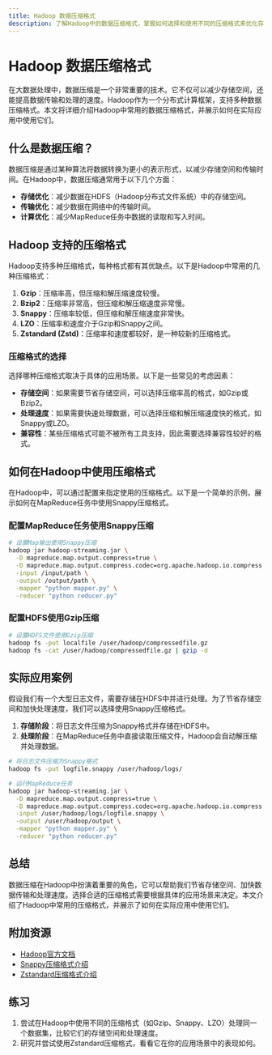 ```yaml
---
title: Hadoop 数据压缩格式
description: 了解Hadoop中的数据压缩格式，掌握如何选择和使用不同的压缩格式来优化存储和处理效率。
---
```


# Hadoop 数据压缩格式

在大数据处理中，数据压缩是一个非常重要的技术。它不仅可以减少存储空间，还能提高数据传输和处理的速度。Hadoop作为一个分布式计算框架，支持多种数据压缩格式。本文将详细介绍Hadoop中常用的数据压缩格式，并展示如何在实际应用中使用它们。

## 什么是数据压缩？

数据压缩是通过某种算法将数据转换为更小的表示形式，以减少存储空间和传输时间。在Hadoop中，数据压缩通常用于以下几个方面：

- **存储优化**：减少数据在HDFS（Hadoop分布式文件系统）中的存储空间。
- **传输优化**：减少数据在网络中的传输时间。
- **计算优化**：减少MapReduce任务中数据的读取和写入时间。

## Hadoop 支持的压缩格式

Hadoop支持多种压缩格式，每种格式都有其优缺点。以下是Hadoop中常用的几种压缩格式：

1. **Gzip**：压缩率高，但压缩和解压缩速度较慢。
2. **Bzip2**：压缩率非常高，但压缩和解压缩速度非常慢。
3. **Snappy**：压缩率较低，但压缩和解压缩速度非常快。
4. **LZO**：压缩率和速度介于Gzip和Snappy之间。
5. **Zstandard (Zstd)**：压缩率和速度都较好，是一种较新的压缩格式。

### 压缩格式的选择

选择哪种压缩格式取决于具体的应用场景。以下是一些常见的考虑因素：

- **存储空间**：如果需要节省存储空间，可以选择压缩率高的格式，如Gzip或Bzip2。
- **处理速度**：如果需要快速处理数据，可以选择压缩和解压缩速度快的格式，如Snappy或LZO。
- **兼容性**：某些压缩格式可能不被所有工具支持，因此需要选择兼容性较好的格式。

## 如何在Hadoop中使用压缩格式

在Hadoop中，可以通过配置来指定使用的压缩格式。以下是一个简单的示例，展示如何在MapReduce任务中使用Snappy压缩格式。

### 配置MapReduce任务使用Snappy压缩

```bash
# 设置Map输出使用Snappy压缩
hadoop jar hadoop-streaming.jar \
  -D mapreduce.map.output.compress=true \
  -D mapreduce.map.output.compress.codec=org.apache.hadoop.io.compress.SnappyCodec \
  -input /input/path \
  -output /output/path \
  -mapper "python mapper.py" \
  -reducer "python reducer.py"
```

### 配置HDFS使用Gzip压缩

```bash
# 设置HDFS文件使用Gzip压缩
hadoop fs -put localfile /user/hadoop/compressedfile.gz
hadoop fs -cat /user/hadoop/compressedfile.gz | gzip -d
```

## 实际应用案例

假设我们有一个大型日志文件，需要存储在HDFS中并进行处理。为了节省存储空间和加快处理速度，我们可以选择使用Snappy压缩格式。

1. **存储阶段**：将日志文件压缩为Snappy格式并存储在HDFS中。
2. **处理阶段**：在MapReduce任务中直接读取压缩文件，Hadoop会自动解压缩并处理数据。

```bash
# 将日志文件压缩为Snappy格式
hadoop fs -put logfile.snappy /user/hadoop/logs/

# 运行MapReduce任务
hadoop jar hadoop-streaming.jar \
  -D mapreduce.map.output.compress=true \
  -D mapreduce.map.output.compress.codec=org.apache.hadoop.io.compress.SnappyCodec \
  -input /user/hadoop/logs/logfile.snappy \
  -output /user/hadoop/output \
  -mapper "python mapper.py" \
  -reducer "python reducer.py"
```

## 总结

数据压缩在Hadoop中扮演着重要的角色，它可以帮助我们节省存储空间、加快数据传输和处理速度。选择合适的压缩格式需要根据具体的应用场景来决定。本文介绍了Hadoop中常用的压缩格式，并展示了如何在实际应用中使用它们。

## 附加资源

- [Hadoop官方文档](https://hadoop.apache.org/docs/current/)
- [Snappy压缩格式介绍](https://github.com/google/snappy)
- [Zstandard压缩格式介绍](https://facebook.github.io/zstd/)

## 练习

1. 尝试在Hadoop中使用不同的压缩格式（如Gzip、Snappy、LZO）处理同一个数据集，比较它们的存储空间和处理速度。
2. 研究并尝试使用Zstandard压缩格式，看看它在你的应用场景中的表现如何。
